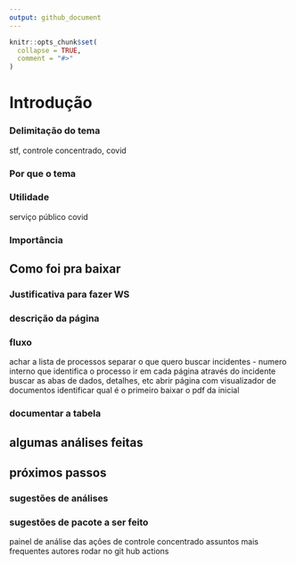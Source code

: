 ```yaml
---
output: github_document
---
```


<!-- README.md is generated from README.Rmd. Please edit that file -->

```r
knitr::opts_chunk$set(
  collapse = TRUE,
  comment = "#>"
)
```

# Introdução

### Delimitação do tema

stf, controle concentrado, covid

### Por que o tema

### Utilidade

serviço público
covid 

### Importância

## Como foi pra baixar

### Justificativa para fazer WS

### descrição da página

### fluxo 

achar a lista de processos
separar o que quero
buscar incidentes - numero interno que identifica o processo
ir em cada página através do incidente
buscar as abas de dados, detalhes, etc
abrir página com visualizador de documentos
identificar qual é o primeiro
baixar o pdf da inicial

### documentar a tabela

## algumas análises feitas

## próximos passos

### sugestões de análises

### sugestões de pacote a ser feito

painel de análise das ações de controle concentrado
assuntos mais frequentes
autores
rodar no git hub actions


